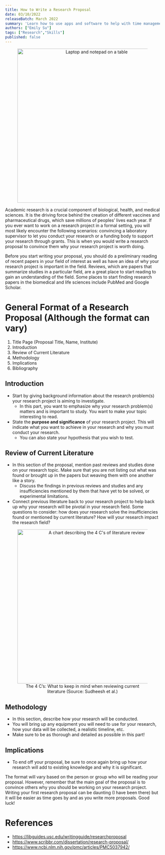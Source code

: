```yaml
---
title: How to Write a Research Proposal
date: 03/10/2022
releaseBatch: March 2022
summary: 'Learn how to use apps and software to help with time management!'
authors: ["Emily Su"]
tags: ["Research","Skills"]
published: false
---
```

<div>
	<div align="center">
		<figure>
			<img src="/blog/march-2022/coffee-writing-table.png" alt="Laptop and notepad on a table" width="500"/>
		</figure>
	</div>
	<p>
		Academic research is a crucial component of biological, health, and medical sciences.
		It is the driving force behind the creation of different vaccines and pharmaceutical drugs, which save millions of peoples’ lives each year.
		If you ever want to work on a research project in a formal setting, you will most likely encounter the following scenarios: convincing a laboratory supervisor to let you conduct your research or a funding body to support your research through grants.
		This is when you would write a research proposal to convince them why your research project is worth doing.
	</p>
	<p>
		Before you start writing your proposal, you should do a preliminary reading of recent papers in your field of interest as well as have an idea of why your research project is important in the field.
		Reviews, which are papers that summarize studies in a particular field, are a great place to start reading to gain an understanding of the field.
		Some places to start finding research papers in the biomedical and life sciences include PubMed and Google Scholar.
	</p>
	<h1>
		General Format of a Research Proposal (Although the format can vary)
	</h1>
	<ol>
		<li>Title Page (Proposal Title, Name, Institute)</li>
		<li>Introduction</li>
		<li>Review of Current Literature</li>
		<li>Methodology</li>
		<li>Implications</li>
		<li>Bibliography</li>
	</ol>
	<h2>Introduction</h2>
		<ul>
			<li>
				Start by giving background information about the research problem(s) your research project is aiming to investigate.
				<ul>
					<li>
						In this part, you want to emphasize why your research problem(s) matters and is important to study.
						You want to make your topic interesting to read.
					</li>
				</ul>
			</li>
			<li>
				State the <b>purpose and significance</b> of your research project.
				This will indicate what you want to achieve in your research and why you must conduct your research.
				<ul>
					<li>You can also state your hypothesis that you wish to test.</li>
				</ul>
			</li>
		</ul>
	<h2>Review of Current Literature</h2>
		<ul>
			<li>
				In this section of the proposal, mention past reviews and studies done on your research topic.
				Make sure that you are not listing out what was found or brought up in the papers but weaving them with one another like a story.
				<ul>
					<li>Discuss the findings in previous reviews and studies and any insufficiencies mentioned by them that have yet to be solved, or experimental limitations.</li>
				</ul>
			</li>
			<li>Connect previous literature back to your research project to help back up why your research will be pivotal in your research field.
			Some questions to consider: how does your research solve the insufficiencies found or mentioned by current literature?
			How will your research impact the research field? </li>
		</ul>
		<div align="center">
			<figure>
					<img src="/blog/march-2022/research-4c-chart.png" alt="A chart describing the 4 C's of literature review" width="500"/>
					<figcaption>The 4 C’s: What to keep in mind when reviewing current literature (Source: Sudheesh et al.)
					</figcaption>
			</figure>
		</div>
	<h2>Methodology</h2>
		<ul>
			<li>In this section, describe how your research will be conducted.</li>
			<li>You will bring up any equipment you will need to use for your research, how your data will be collected, a realistic timeline, etc.</li>
			<li>Make sure to be as thorough and detailed as possible in this part!</li>
		</ul>
	<h2>Implications</h2>
		<ul>
			<li>To end off your proposal, be sure to once again bring up how your research will add to existing knowledge and why it is significant.</li>
		</ul>
		<p>
			The format will vary based on the person or group who will be reading your proposal.
			However, remember that the main goal of the proposal is to convince others why you should be working on your research project.
			Writing your first research proposal can be daunting (I have been there) but it will be easier as time goes by and as you write more proposals.
			Good luck!
		</p>
	<h1>References</h1>
	<ul>
		<li><a href="https://libguides.usc.edu/writingguide/researchproposal" target="_blank">https://libguides.usc.edu/writingguide/researchproposal</a></li>
		<li><a href="https://www.scribbr.com/dissertation/research-proposal/" target="_blank">https://www.scribbr.com/dissertation/research-proposal/</a></li>
		<li><a href="https://www.ncbi.nlm.nih.gov/pmc/articles/PMC5037942/" target="_blank">https://www.ncbi.nlm.nih.gov/pmc/articles/PMC5037942/</a></li>
	</ul>
</div>
